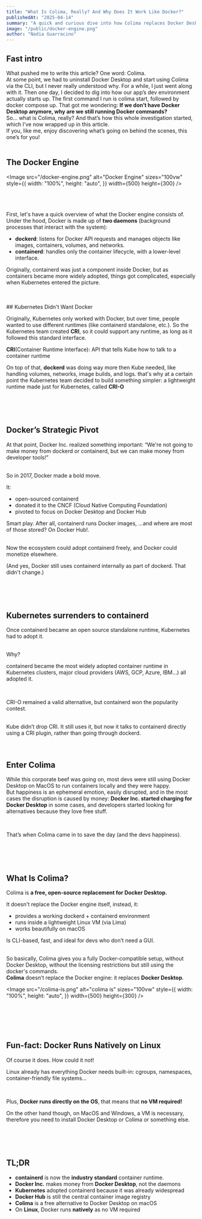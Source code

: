 ```yaml
---
title: "What Is Colima, Really? And Why Does It Work Like Docker?"
publishedAt: "2025-04-14"
summary: "A quick and curious dive into how Colima replaces Docker Desktop, why it still uses Docker commands, and what’s really happening behind the scenes in your dev environment"
image: "/public/docker-engine.png"
author: "Nadia Guarracino"
---
```



## Fast intro
What pushed me to write this article? One word: Colima.
<br />
At some point, we had to uninstall Docker Desktop and start using Colima via the CLI, but I never really understood why. For a while, I just went along with it.
Then one day, I decided to dig into how our app’s dev environment actually starts up. The first command I run is colima start, followed by docker compose up.
That got me wondering:
 <strong>If we don’t have Docker Desktop anymore, why are we still running Docker commands?</strong>
 <br />
So… what is Colima, really? And that’s how this whole investigation started, which I’ve now wrapped up in this article.
<br />
If you, like me, enjoy discovering what’s going on behind the scenes, this one’s for you!
<br />
<br />
## The Docker Engine

<Image
  src="/docker-engine.png"
  alt="Docker Engine"
  sizes="100vw"
  style={{
    width: "100%",
    height: "auto",
  }}
  width={500}
  height={300}
/>

<br />
<br />
<br />
First, let's have a quick overview of what the Docker engine consists of.
<br />
Under the hood, Docker is made up of <strong>two daemons</strong> (background processes
that interact with the system):

<ul>
  <li>
    <strong>dockerd</strong>: listens for Docker API requests and manages
    objects like images, containers, volumes, and networks.
  </li>
  <li>
    <strong>containerd</strong>: handles only the container lifecycle, with a
    lower-level interface.
  </li>
</ul>

Originally, containerd was just a component inside Docker, but as containers became more widely adopted, things got complicated, especially when Kubernetes entered the picture.

<br />
<br />
## Kubernetes Didn't Want Docker

Originally, Kubernetes only worked with Docker, but over time, people wanted to use different runtimes (like containerd standalone, etc.).
So the Kubernetes team created <strong>CRI</strong>, so it could support any runtime, as long as it followed this standard interface.

<Callout>
  <strong>CRI</strong>(Container Runtime Interface): API that tells Kube how to
  talk to a container runtime
</Callout>

<br />

On top of that, <strong>dockerd</strong> was doing way more then Kube needed, like handling volumes, networks, image builds, and logs.
that's why at a certain point the Kubernetes team decided to build something simpler: a lightweight runtime made just for Kubernetes, called <strong>CRI-O</strong>

<br />
<br />
<br />

## Docker’s Strategic Pivot

At that point, Docker Inc. realized something important: “We're not going to make money from dockerd or containerd, but we can make money from developer tools!”

<br />
So in 2017, Docker made a bold move.

It:

<ul>
  <li>
    open-sourced containerd
  </li>
  <li>
    donated it to the CNCF (Cloud Native Computing Foundation)
  </li>
  <li>
    pivoted to focus on Docker Desktop and Docker Hub
  </li>
</ul>

Smart play. After all, containerd runs Docker images, ...and where are most of those stored? On Docker Hub!.

<br />
Now the ecosystem could adopt containerd freely, and Docker could monetize elsewhere.

(And yes, Docker still uses containerd internally as part of dockerd. That didn't change.)

<br />
<br />
<br />

## Kubernetes surrenders to containerd

Once containerd became an open source standalone runtime, Kubernetes had to adopt it.

<br />
Why?
<br />

containerd became the most widely adopted container runtime in Kubernetes clusters, major cloud providers (AWS, GCP, Azure, IBM...) all adopted it.

<br />

CRI-O remained a valid alternative, but containerd won the popularity contest.

<br />
Kube didn’t drop CRI. It still uses it, but now it talks to containerd directly using a CRI plugin, rather than going through dockerd.

<br />
<br />
<br />

## Enter Colima

While this corporate beef was going on, most devs were still using Docker Desktop on MacOS to run containers locally and they were happy.
<br />
But happiness is an ephemeral emotion, easily disrupted, and in the most cases the disruption is caused by money:
<strong>Docker Inc. started charging for Docker Desktop</strong> in some cases, and developers  started looking for alternatives because they love free stuff.

<br />

That’s when Colima came in to save the day (and the devs happiness).

<br />
<br />
<br />

## What Is Colima?


Colima is  <strong>a free, open-source replacement for Docker Desktop.</strong>
<br />

It doesn't replace the Docker engine itself, instead, it:

<ul>
  <li>
    provides a working dockerd + containerd environment
  </li>
  <li>
    runs inside a lightweight Linux VM (via Lima)
  </li>
  <li>
    works beautifully on macOS
  </li>
</ul>

Is CLI-based, fast, and ideal for devs who don’t need a GUI.

<br />
So basically, Colima gives you a fully Docker-compatible setup, without Docker Desktop, without the licensing restrictions but still using the docker's commands.

<br />
<Callout>
  <strong>Colima</strong> doesn’t replace the Docker engine: it replaces
  <strong>Docker Desktop</strong>.
</Callout>

<Image
  src="/colima-is.png"
  alt="colima is"
  sizes="100vw"
  style={{
    width: "100%",
    height: "auto",
  }}
  width={500}
  height={300}
/>

<br />
<br />
<br />
<br />

## Fun-fact: Docker Runs Natively on Linux

Of course it does. How could it not!
<br />

Linux already has everything Docker needs built-in: cgroups, namespaces, container-friendly file systems...

<br />

Plus, <strong>Docker runs directly on the OS</strong>, that means that <strong>no VM required!</strong>

On the other hand though, on MacOS and Windows, a VM is necessary, therefore you need to install
Docker Desktop or Colima or something else.

<br />
<br />
<br />

## TL;DR

<ul>
  <li>
    <strong>containerd</strong> is now the <strong>industry standard</strong>
    container runtime.
  </li>
  <li>
    <strong>Docker Inc.</strong> makes money from
    <strong>Docker Desktop</strong>, not the daemons
  </li>
  <li>
    <strong>Kubernetes</strong> adopted containerd because it was already
    widespread
  </li>
  <li>
    <strong>Docker Hub</strong> is still the central container image registry
  </li>
  <li>
    <strong>Colima</strong> is a free alternative to Docker Desktop on macOS
  </li>
  <li>
    On <strong>Linux</strong>, Docker runs <strong>natively</strong> as no VM
    required
  </li>
</ul>
<br />
<br />
<br />
<br />

